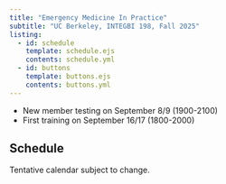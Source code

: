 ```yaml
---
title: "Emergency Medicine In Practice"
subtitle: "UC Berkeley, INTEGBI 198, Fall 2025"
listing:
  - id: schedule
    template: schedule.ejs
    contents: schedule.yml
  - id: buttons
    template: buttons.ejs
    contents: buttons.yml
---
```


::: {#buttons}
:::



::: {.callout-note title="Announcements"}
- New member testing on September 8/9 (1900-2100)
- First training on September 16/17 (1800-2000)
:::


## Schedule

Tentative calendar subject to change.

::: {#schedule}
:::


